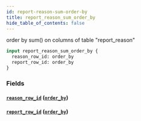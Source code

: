 ```yaml
---
id: report-reason-sum-order-by
title: report_reason_sum_order_by
hide_table_of_contents: false
---
```


order by sum() on columns of table "report_reason"

```graphql
input report_reason_sum_order_by {
  reason_row_id: order_by
  report_row_id: order_by
}
```

### Fields

#### [`reason_row_id`](#) ([`order_by`](../enums/order-by))

#### [`report_row_id`](#) ([`order_by`](../enums/order-by))
